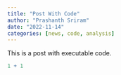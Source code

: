 ```yaml
---
title: "Post With Code"
author: "Prashanth Sriram"
date: "2022-11-14"
categories: [news, code, analysis]
---
```


This is a post with executable code.

```r
1 + 1
```
